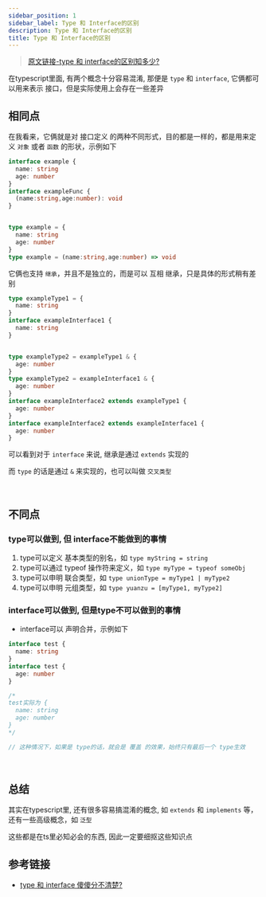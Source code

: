 ```yaml
---
sidebar_position: 1
sidebar_label: Type 和 Interface的区别
description: Type 和 Interface的区别
title: Type 和 Interface的区别
---
```


> [原文链接-type 和 interface的区别知多少?](https://mp.weixin.qq.com/s/Pe3kzy_BnaVND5YSPA0Xvw)

在typescript里面, 有两个概念十分容易混淆, 那便是 `type` 和 `interface`, 它俩都可以用来表示 接口，但是实际使用上会存在一些差异

## 相同点

在我看来，它俩就是对 接口定义 的两种不同形式，目的都是一样的，都是用来定义 `对象` 或者 `函数` 的形状，示例如下

```ts
interface example {
  name: string
  age: number
}
interface exampleFunc {
  (name:string,age:number): void
}


type example = {
  name: string
  age: number
}
type example = (name:string,age:number) => void

```

它俩也支持 `继承`，并且不是独立的，而是可以 互相 继承，只是具体的形式稍有差别

```ts
type exampleType1 = {
  name: string
}
interface exampleInterface1 {
  name: string
}


type exampleType2 = exampleType1 & {
  age: number
}
type exampleType2 = exampleInterface1 & {
  age: number
}
interface exampleInterface2 extends exampleType1 {
  age: number
}
interface exampleInterface2 extends exampleInterface1 {
  age: number
}
```

可以看到对于 `interface` 来说, 继承是通过 `extends` 实现的

而 `type` 的话是通过 `&` 来实现的，也可以叫做 `交叉类型`

<br />

## 不同点

### type可以做到, 但 interface不能做到的事情

1. type可以定义 基本类型的别名，如 `type myString = string`
2. type可以通过 typeof 操作符来定义，如 `type myType = typeof someObj`
3. type可以申明 联合类型，如 `type unionType = myType1 | myType2`
4. type可以申明 元组类型，如 `type yuanzu = [myType1, myType2]`

### interface可以做到, 但是type不可以做到的事情

* interface可以 声明合并，示例如下

```ts
interface test {
  name: string
}
interface test {
  age: number
}

/*
test实际为 {
  name: string
  age: number
}
*/

// 这种情况下，如果是 type的话，就会是 覆盖 的效果，始终只有最后一个 type生效
```

<br />

## 总结
其实在typescript里, 还有很多容易搞混淆的概念, 如 `extends` 和 `implements` 等，还有一些高级概念，如 `泛型`

这些都是在ts里必知必会的东西, 因此一定要细抠这些知识点

## 参考链接
* [type 和 interface 傻傻分不清楚?](https://mp.weixin.qq.com/s/C-n1vkfv2pATT2fjdNLjmQ)
